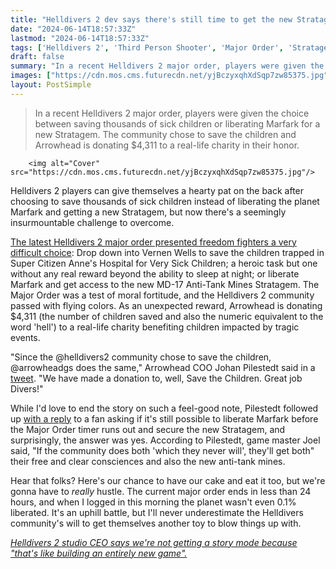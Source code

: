 ```yaml
---
title: "Helldivers 2 dev says there's still time to get the new Stratagem even after we chose to save the children, but GM Joel says we 'never will'"
date: "2024-06-14T18:57:33Z"
lastmod: "2024-06-14T18:57:33Z"
tags: ['Helldivers 2', 'Third Person Shooter', 'Major Order', 'Stratagem', 'Marfark']
draft: false
summary: "In a recent Helldivers 2 major order, players were given the choice between saving thousands of sick children or liberating Marfark for a new Stratagem. The community chose to save the children and Arrowhead is donating $4,311 to a real-life charity in their honor."
images: ["https://cdn.mos.cms.futurecdn.net/yjBczyxqhXdSqp7zw85375.jpg"]
layout: PostSimple
---
```

> In a recent Helldivers 2 major order, players were given the choice between saving thousands of sick children or liberating Marfark for a new Stratagem. The community chose to save the children and Arrowhead is donating $4,311 to a real-life charity in their honor.


        <img alt="Cover" src="https://cdn.mos.cms.futurecdn.net/yjBczyxqhXdSqp7zw85375.jpg"/>
        
Helldivers 2 players can give themselves a hearty pat on the back after choosing to save thousands of sick children instead of liberating the planet Marfark and getting a new Stratagem, but now there's a seemingly insurmountable challenge to overcome.

[The latest Helldivers 2 major order presented freedom fighters a very difficult choice](https://www.gamesradar.com/games/third-person-shooter/new-helldivers-2-major-order-gives-players-another-shot-at-securing-anti-tank-mines-but-only-if-they-pick-the-stratagem-over-saving-thousands-of-super-earth-children/): Drop down into Vernen Wells to save the children trapped in Super Citizen Anne's Hospital for Very Sick Children; a heroic task but one without any real reward beyond the ability to sleep at night; or liberate Marfark and get access to the new MD-17 Anti-Tank Mines Stratagem. The Major Order was a test of moral fortitude, and the Helldivers 2 community passed with flying colors. As an unexpected reward, Arrowhead is donating $4,311 (the number of children saved and also the numeric equivalent to the word 'hell') to a real-life charity benefiting children impacted by tragic events.

"Since the @helldivers2 community chose to save the children, @arrowheadgs does the same," Arrowhead COO Johan Pilestedt said in a [tweet](https://x.com/Pilestedt/status/1801625047418667450). "We have made a donation to, well, Save the Children. Great job Divers!"

While I'd love to end the story on such a feel-good note, Pilestedt followed up [with a reply](https://x.com/Pilestedt/status/1801625047418667450) to a fan asking if it's still possible to liberate Marfark before the Major Order timer runs out and secure the new Stratagem, and surprisingly, the answer was yes. According to Pilestedt, game master Joel said, "If the community does both 'which they never will', they'll get both" their free and clear consciences and also the new anti-tank mines.

Hear that folks? Here's our chance to have our cake and eat it too, but we're gonna have to *really* hustle. The current major order ends in less than 24 hours, and when I logged in this morning the planet wasn't even 0.1% liberated. It's an uphill battle, but I'll never underestimate the Helldivers community's will to get themselves another toy to blow things up with.

[<em>Helldivers 2 studio CEO says we're not getting a story mode because "that's like building an entirely new game".</em>](https://www.gamesradar.com/games/third-person-shooter/helldivers-2-studio-ceo-says-youre-not-getting-a-story-mode-because-thats-like-building-an-entirely-new-game/)
        